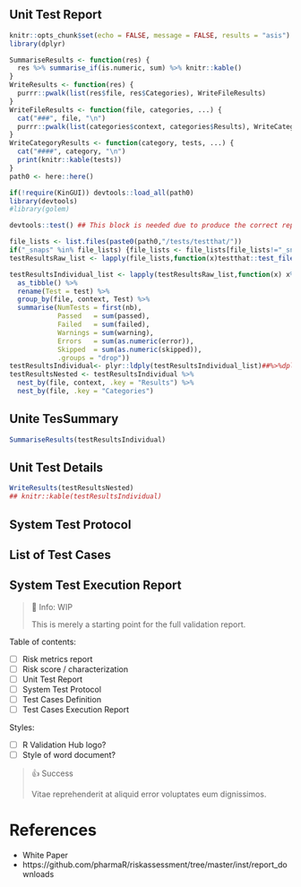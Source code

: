 


## Unit Test Report

```r
knitr::opts_chunk$set(echo = FALSE, message = FALSE, results = "asis")
library(dplyr)

SummariseResults <- function(res) {
  res %>% summarise_if(is.numeric, sum) %>% knitr::kable()
}
WriteResults <- function(res) {
  purrr::pwalk(list(res$file, res$Categories), WriteFileResults)
}
WriteFileResults <- function(file, categories, ...) {
  cat("###", file, "\n")
  purrr::pwalk(list(categories$context, categories$Results), WriteCategoryResults)
}
WriteCategoryResults <- function(category, tests, ...) {
  cat("####", category, "\n")
  print(knitr::kable(tests))
}
path0 <- here::here()

if(!require(KinGUI)) devtools::load_all(path0)
library(devtools)
#library(golem)
```

```r
devtools::test() ## This block is needed due to produce the correct report. Donot remove it. 
```



```r
file_lists <- list.files(paste0(path0,"/tests/testthat/"))
if("_snaps" %in% file_lists) {file_lists <- file_lists[file_lists!="_snaps"]}
testResultsRaw_list <- lapply(file_lists,function(x)testthat::test_file(paste0(path0,"/tests/testthat/",x), reporter = testthat::ListReporter))

testResultsIndividual_list <- lapply(testResultsRaw_list,function(x) x%>%
  as_tibble() %>%
  rename(Test = test) %>%
  group_by(file, context, Test) %>%
  summarise(NumTests = first(nb),
            Passed   = sum(passed),
            Failed   = sum(failed),
            Warnings = sum(warning),
            Errors   = sum(as.numeric(error)),
            Skipped  = sum(as.numeric(skipped)),
            .groups = "drop"))
testResultsIndividual<- plyr::ldply(testResultsIndividual_list)##%>%dplyr::select(-context)
testResultsNested <- testResultsIndividual %>%
  nest_by(file, context, .key = "Results") %>%
  nest_by(file, .key = "Categories")
```

## Unite TesSummary
```r
SummariseResults(testResultsIndividual)
```

## Unit Test Details
```r
WriteResults(testResultsNested)
## knitr::kable(testResultsIndividual)
```



## System Test Protocol 
## List of Test Cases 
## System Test Execution Report

> 📘 Info: WIP
> 
> This is merely a starting point for the full validation report. 

Table of contents:

- [ ] Risk metrics report
- [ ] Risk score / characterization
- [ ] Unit Test Report
- [ ] System Test Protocol
- [ ] Test Cases Definition 
- [ ] Test Cases Execution Report

Styles: 

- [ ] R Validation Hub logo?
- [ ] Style of word document? 


> 👍 Success
>
> Vitae reprehenderit at aliquid error voluptates eum dignissimos.

# References

- White Paper
- https://github.com/pharmaR/riskassessment/tree/master/inst/report_downloads
